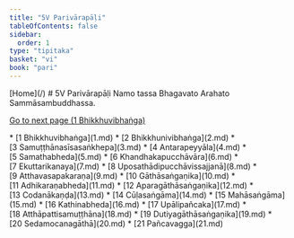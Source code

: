 ```yaml
---
title: "5V Parivārapāḷi"
tableOfContents: false
sidebar:
  order: 1
type: "tipitaka"
basket: "vi"
book: "pari"
---
```



<Paragraph type="center" book="pari">
[Home](/)
</Paragraph>

<Paragraph type="center" book="pari">
# 5V Parivārapāḷi
</Paragraph>

<Paragraph number="1" type="center" book="pari">
Namo tassa Bhagavato Arahato Sammāsambuddhassa.

[Go to next page (1 Bhikkhuvibhaṅga)](1.md)



</Paragraph>

<TableOfContents book="pari" section="5">
* [1 Bhikkhuvibhaṅga](1.md)
* [2 Bhikkhunivibhaṅga](2.md)
* [3 Samuṭṭhānasīsasaṅkhepa](3.md)
* [4 Antarapeyyāla](4.md)
* [5 Samathabheda](5.md)
* [6 Khandhakapucchāvāra](6.md)
* [7 Ekuttarikanaya](7.md)
* [8 Uposathādipucchāvissajjanā](8.md)
* [9 Atthavasapakaraṇa](9.md)
* [10 Gāthāsaṅgaṇika](10.md)
* [11 Adhikaraṇabheda](11.md)
* [12 Aparagāthāsaṅgaṇika](12.md)
* [13 Codanākaṇḍa](13.md)
* [14 Cūḷasaṅgāma](14.md)
* [15 Mahāsaṅgāma](15.md)
* [16 Kathinabheda](16.md)
* [17 Upālipañcaka](17.md)
* [18 Atthāpattisamuṭṭhāna](18.md)
* [19 Dutiyagāthāsaṅgaṇika](19.md)
* [20 Sedamocanagāthā](20.md)
* [21 Pañcavagga](21.md)
</TableOfContents>
